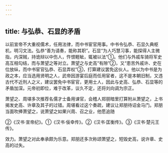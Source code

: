 ```yaml
---
---
---
```

title: 与弘恭、石显的矛盾
---



以前宣帝不大重视儒术，任用法律，而中书宦官用事。中书令弘恭、石显久典枢机，明习文法。弘恭“善为请奏，能称其职”。石显“为人巧慧习事，能探得人主微指，内深贼，持诡辩以中伤人，忤恨睚眦，辄被以法”①。他们与外戚车骑将军史高互相勾结，而与萧望之等对立。萧望之与史高“有隙”②，又“患苦外戚许、史在位放纵，而中书宦官弘恭、石显弄权”③，打算建议罢免这伙人。他以为中书是为政之本，应当选用贤明之人，武帝因游宴后庭而任用宦者，这不是本朝旧制，又违古代不近刑人之义，建议罢免中书宦官，更用士人，因此与史高、弘恭、石显等的矛盾加深。元帝初即位，难于改革，议久不定，还将刘向调为宗正。

萧望之、周堪多次推荐名儒才士备用谏官，会稽人郑朋暗里打算附从萧望之，上书揭发史高、许章及其子的过错。周堪看过这个奏疏，建议让郑朋待诏金马门。郑朋当面吹捧萧望之，说萧望之如果兴周、召之业，他愿追随

②《汉书·宣帝纪》。①《汉书·佞幸传》。②《汉书·匡衡传》。③《汉书·楚元王传》。

效力。萧望之对此奉承颇为乐意。郑朋还多次称颂萧望之，短毁史高，说许章、史高的过失。